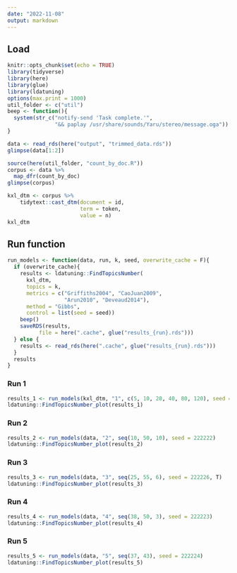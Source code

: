 ```yaml
---
date: "2022-11-08"
output: markdown
---
```


## Load

```r
knitr::opts_chunk$set(echo = TRUE)
library(tidyverse)
library(here)
library(glue)
library(ldatuning)
options(max.print = 1000)
util_folder <- c("util")
beep <- function(){
  system(str_c("notify-send 'Task complete.'",
               "&& paplay /usr/share/sounds/Yaru/stereo/message.oga"))
}
```

```r
data <- read_rds(here("output", "trimmed_data.rds"))
glimpse(data[1:2])
```

```r
source(here(util_folder, "count_by_doc.R"))
corpus <- data %>%
  map_dfr(count_by_doc)
glimpse(corpus)
```

```r
kxl_dtm <- corpus %>%
    tidytext::cast_dtm(document = id,
                       term = token,
                       value = n)
kxl_dtm
```

## Run function

```r
run_models <- function(data, run, k, seed, overwrite_cache = F){
  if (overwrite_cache){
    results <- ldatuning::FindTopicsNumber(
      kxl_dtm,
      topics = k,
      metrics = c("Griffiths2004", "CaoJuan2009",
                  "Arun2010", "Deveaud2014"),
      method = "Gibbs",
      control = list(seed = seed))
    beep()
    saveRDS(results,
          file = here(".cache", glue("results_{run}.rds")))
  } else {
    results <- read_rds(here(".cache", glue("results_{run}.rds")))
  }
  results
}
```

### Run 1

```r
results_1 <- run_models(kxl_dtm, "1", c(5, 10, 20, 40, 80, 120), seed = 16869)
ldatuning::FindTopicsNumber_plot(results_1)
```

### Run 2

```r
results_2 <- run_models(data, "2", seq(10, 50, 10), seed = 222222)
ldatuning::FindTopicsNumber_plot(results_2)
```

### Run 3

```r
results_3 <- run_models(data, "3", seq(25, 55, 6), seed = 222226, T)
ldatuning::FindTopicsNumber_plot(results_3)
```

### Run 4

```r
results_4 <- run_models(data, "4", seq(38, 50, 3), seed = 222223)
ldatuning::FindTopicsNumber_plot(results_4)
```

### Run 5

```r
results_5 <- run_models(data, "5", seq(37, 43), seed = 222224)
ldatuning::FindTopicsNumber_plot(results_5)
```
